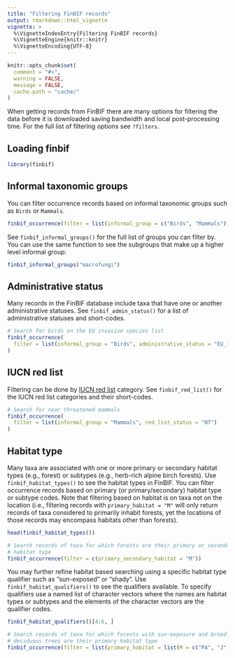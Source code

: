 ```yaml
---
title: "Filtering FinBIF records"
output: rmarkdown::html_vignette
vignette: >
  %\VignetteIndexEntry{Filtering FinBIF records}
  %\VignetteEngine{knitr::knitr}
  %\VignetteEncoding{UTF-8}
---
```


```r
knitr::opts_chunk$set(
  comment = "#>",
  warning = FALSE,
  message = FALSE,
  cache.path = "cache/"
)
```
When getting records from FinBIF there are many options for filtering the data
before it is downloaded saving bandwidth and local post-processing time. For the
full list of filtering options see `?filters`.

## Loading finbif
```r
library(finbif)
```

## Informal taxonomic groups
You can filter occurrence records based on informal taxonomic groups such as
`Birds` or `Mammals`.
```r
finbif_occurrence(filter = list(informal_group = c("Birds", "Mammals")))
```

See `finbif_informal_groups()` for the full list of groups you can filter by. 
You can use the same function to see the subgroups that make up a higher
level informal group:
```r
finbif_informal_groups("macrofungi")
```

## Administrative status
Many records in the FinBIF database include taxa that have one or another
administrative statuses. See `finbif_admin_status()` for a list of
administrative statuses and short-codes.
```r
# Search for birds on the EU invasive species list
finbif_occurrence(
  filter = list(informal_group = "Birds", administrative_status = "EU_INVSV")
)
```

## IUCN red list
Filtering can be done by [IUCN red list](https://www.iucnredlist.org) 
category. See `finbif_red_list()` for the IUCN red list categories and their 
short-codes.
```r
# Search for near threatened mammals
finbif_occurrence(
  filter = list(informal_group = "Mammals", red_list_status = "NT")
)
```

## Habitat type
Many taxa are associated with one or more primary or secondary habitat types
(e.g., forest) or subtypes (e.g., herb-rich alpine birch forests). Use
`finbif_habitat_types()` to see the habitat types in FinBIF. You can filter
occurrence records based on primary (or primary/secondary) habitat type or
subtype codes. Note that filtering based on habitat is on taxa not on the
location (i.e., filtering records with `primary_habitat = "M"` will only return
records of taxa considered to primarily inhabit forests, yet the locations of
those records may encompass habitats other than forests).
```r
head(finbif_habitat_types())

# Search records of taxa for which forests are their primary or secondary
# habitat type
finbif_occurrence(filter = c(primary_secondary_habitat = "M"))
```

You may further refine habitat based searching using a specific habitat type
qualifier such as "sun-exposed" or "shady". Use `finbif_habitat_qualifiers()`
to see the qualifiers available. To specify qualifiers use a named list of
character vectors where the names are habitat types or subtypes and the elements
of the character vectors are the qualifier codes.
```r
finbif_habitat_qualifiers()[4:6, ]

# Search records of taxa for which forests with sun-exposure and broadleaved
# deciduous trees are their primary habitat type
finbif_occurrence(filter = list(primary_habitat = list(M = c("PA", "J"))))
```
